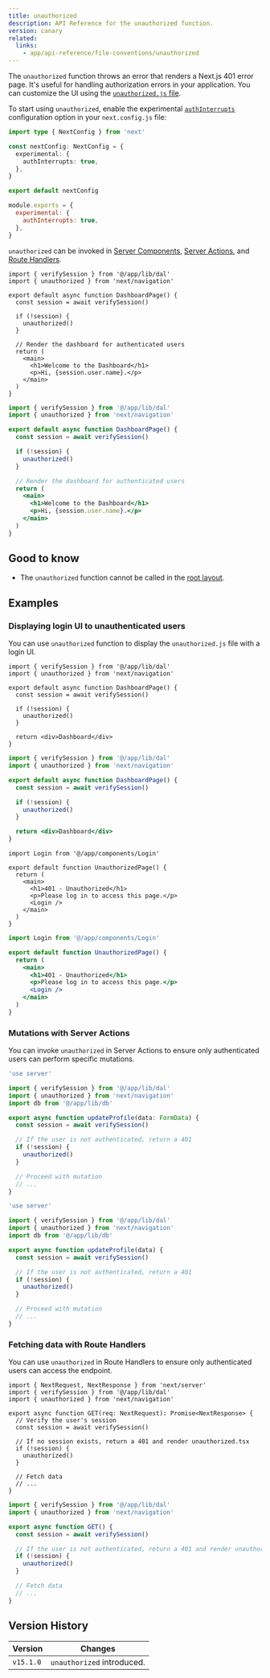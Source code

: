 ```yaml
---
title: unauthorized
description: API Reference for the unauthorized function.
version: canary
related:
  links:
    - app/api-reference/file-conventions/unauthorized
---
```


The `unauthorized` function throws an error that renders a Next.js 401 error page. It's useful for handling authorization errors in your application. You can customize the UI using the [`unauthorized.js` file](/docs/app/api-reference/file-conventions/unauthorized).

To start using `unauthorized`, enable the experimental [`authInterrupts`](/docs/app/api-reference/config/next-config-js/authInterrupts) configuration option in your `next.config.js` file:

```ts filename="next.config.ts" switcher
import type { NextConfig } from 'next'

const nextConfig: NextConfig = {
  experimental: {
    authInterrupts: true,
  },
}

export default nextConfig
```

```js filename="next.config.js" switcher
module.exports = {
  experimental: {
    authInterrupts: true,
  },
}
```

`unauthorized` can be invoked in [Server Components](/docs/app/building-your-application/rendering/server-components), [Server Actions](/docs/app/building-your-application/data-fetching/server-actions-and-mutations), and [Route Handlers](/docs/app/building-your-application/routing/route-handlers).

```tsx filename="app/dashboard/page.tsx" switcher
import { verifySession } from '@/app/lib/dal'
import { unauthorized } from 'next/navigation'

export default async function DashboardPage() {
  const session = await verifySession()

  if (!session) {
    unauthorized()
  }

  // Render the dashboard for authenticated users
  return (
    <main>
      <h1>Welcome to the Dashboard</h1>
      <p>Hi, {session.user.name}.</p>
    </main>
  )
}
```

```jsx filename="app/dashboard/page.js" switcher
import { verifySession } from '@/app/lib/dal'
import { unauthorized } from 'next/navigation'

export default async function DashboardPage() {
  const session = await verifySession()

  if (!session) {
    unauthorized()
  }

  // Render the dashboard for authenticated users
  return (
    <main>
      <h1>Welcome to the Dashboard</h1>
      <p>Hi, {session.user.name}.</p>
    </main>
  )
}
```

## Good to know

- The `unauthorized` function cannot be called in the [root layout](/docs/app/building-your-application/routing/layouts-and-templates#root-layout-required).

## Examples

### Displaying login UI to unauthenticated users

You can use `unauthorized` function to display the `unauthorized.js` file with a login UI.

```tsx filename="app/dashboard/page.tsx" switcher
import { verifySession } from '@/app/lib/dal'
import { unauthorized } from 'next/navigation'

export default async function DashboardPage() {
  const session = await verifySession()

  if (!session) {
    unauthorized()
  }

  return <div>Dashboard</div>
}
```

```jsx filename="app/dashboard/page.js" switcher
import { verifySession } from '@/app/lib/dal'
import { unauthorized } from 'next/navigation'

export default async function DashboardPage() {
  const session = await verifySession()

  if (!session) {
    unauthorized()
  }

  return <div>Dashboard</div>
}
```

```tsx filename="app/unauthorized.tsx" switcher
import Login from '@/app/components/Login'

export default function UnauthorizedPage() {
  return (
    <main>
      <h1>401 - Unauthorized</h1>
      <p>Please log in to access this page.</p>
      <Login />
    </main>
  )
}
```

```jsx filename="app/unauthorized.js" switcher
import Login from '@/app/components/Login'

export default function UnauthorizedPage() {
  return (
    <main>
      <h1>401 - Unauthorized</h1>
      <p>Please log in to access this page.</p>
      <Login />
    </main>
  )
}
```

### Mutations with Server Actions

You can invoke `unauthorized` in Server Actions to ensure only authenticated users can perform specific mutations.

```ts filename="app/actions/update-profile.ts" switcher
'use server'

import { verifySession } from '@/app/lib/dal'
import { unauthorized } from 'next/navigation'
import db from '@/app/lib/db'

export async function updateProfile(data: FormData) {
  const session = await verifySession()

  // If the user is not authenticated, return a 401
  if (!session) {
    unauthorized()
  }

  // Proceed with mutation
  // ...
}
```

```js filename="app/actions/update-profile.js" switcher
'use server'

import { verifySession } from '@/app/lib/dal'
import { unauthorized } from 'next/navigation'
import db from '@/app/lib/db'

export async function updateProfile(data) {
  const session = await verifySession()

  // If the user is not authenticated, return a 401
  if (!session) {
    unauthorized()
  }

  // Proceed with mutation
  // ...
}
```

### Fetching data with Route Handlers

You can use `unauthorized` in Route Handlers to ensure only authenticated users can access the endpoint.

```tsx filename="app/api/profile/route.ts" switcher
import { NextRequest, NextResponse } from 'next/server'
import { verifySession } from '@/app/lib/dal'
import { unauthorized } from 'next/navigation'

export async function GET(req: NextRequest): Promise<NextResponse> {
  // Verify the user's session
  const session = await verifySession()

  // If no session exists, return a 401 and render unauthorized.tsx
  if (!session) {
    unauthorized()
  }

  // Fetch data
  // ...
}
```

```jsx filename="app/api/profile/route.js" switcher
import { verifySession } from '@/app/lib/dal'
import { unauthorized } from 'next/navigation'

export async function GET() {
  const session = await verifySession()

  // If the user is not authenticated, return a 401 and render unauthorized.tsx
  if (!session) {
    unauthorized()
  }

  // Fetch data
  // ...
}
```

## Version History

| Version   | Changes                    |
| --------- | -------------------------- |
| `v15.1.0` | `unauthorized` introduced. |
